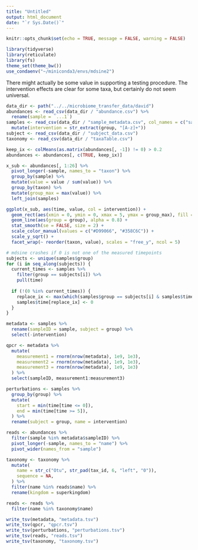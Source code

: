 ```yaml
---
title: "Untitled"
output: html_document
date: "`r Sys.Date()`"
---
```


```r
knitr::opts_chunk$set(echo = TRUE, message = FALSE, warning = FALSE)
```

```r
library(tidyverse)
library(reticulate)
library(fs)
theme_set(theme_bw())
use_condaenv("~/miniconda3/envs/mdsine2")
```

There might actually be some value in supporting a testing procedure. The
intervention effects are clear for some taxa, but certainly do not seem
universal.

```r
data_dir <- path("../../microbiome_transfer_data/david")
abundances <- read_csv(data_dir / "abundance.csv") %>%
  rename(sample = `...1`)
samples <- read_csv(data_dir / "sample_metadata.csv", col_names = c("sample", "group", "time")) %>%
  mutate(intervention = str_extract(group, "[A-z]+"))
subject <- read_csv(data_dir / "subject_data.csv")
taxonomy <- read_csv(data_dir / "taxaTable.csv")

keep_ix <- colMeans(as.matrix(abundances[, -1]) != 0) > 0.2
abundances <- abundances[, c(TRUE, keep_ix)]
```

```r
x_sub <- abundances[, 1:26] %>%
  pivot_longer(-sample, names_to = "taxon") %>%
  group_by(sample) %>%
  mutate(value = value / sum(value)) %>%
  group_by(taxon) %>%
  mutate(group_max = max(value)) %>%
  left_join(samples)

ggplot(x_sub, aes(time, value, col = intervention)) +
  geom_rect(aes(xmin = 0, ymin = 0, xmax = 5, ymax = group_max), fill = "#D9D9D9", col = NA, alpha = 0.2) +
  geom_line(aes(group = group), alpha = 0.8) +
  stat_smooth(se = FALSE, size = 2) +
  scale_color_manual(values = c("#D99066", "#358C6C")) +
  scale_y_sqrt() +
  facet_wrap(~ reorder(taxon, value), scales = "free_y", ncol = 5)
```

```r
# mdsine crashes if 0 is not one of the measured timepoints
subjects <- unique(samples$group)
for (i in seq_along(subjects)) {
  current_times <- samples %>%
    filter(group == subjects[i]) %>%
    pull(time)
  
  if (!(0 %in% current_times)) {
    replace_ix <- max(which(samples$group == subjects[i] & samples$time <= 0))
    samples$time[replace_ix] <- 0
  }
}

metadata <- samples %>%
  rename(sampleID = sample, subject = group) %>%
  select(-intervention)

qpcr <- metadata %>%
  mutate(
    measurement1 = rnorm(nrow(metadata), 1e9, 1e3), 
    measurement2 = rnorm(nrow(metadata), 1e9, 1e3), 
    measurement3 = rnorm(nrow(metadata), 1e9, 1e3)
  ) %>%
  select(sampleID, measurement1:measurement3)

perturbations <- samples %>%
  group_by(group) %>%
  mutate(
    start = min(time[time <= 0]),
    end = min(time[time >= 5]),
  ) %>%
  rename(subject = group, name = intervention)

reads <- abundances %>%
  filter(sample %in% metadata$sampleID) %>%
  pivot_longer(-sample, names_to = "name") %>%
  pivot_wider(names_from = "sample")

taxonomy <- taxonomy %>%
  mutate(
    name = str_c("Otu", str_pad(tax_id, 6, "left", "0")),
    sequence = NA,
  ) %>%
  filter(name %in% reads$name) %>%
  rename(kingdom = superkingdom)

reads <- reads %>%
  filter(name %in% taxonomy$name)

write_tsv(metadata, "metadata.tsv")
write_tsv(qpcr, "qpcr.tsv")
write_tsv(perturbations, "perturbations.tsv")
write_tsv(reads, "reads.tsv")
write_tsv(taxonomy, "taxonomy.tsv")
```
